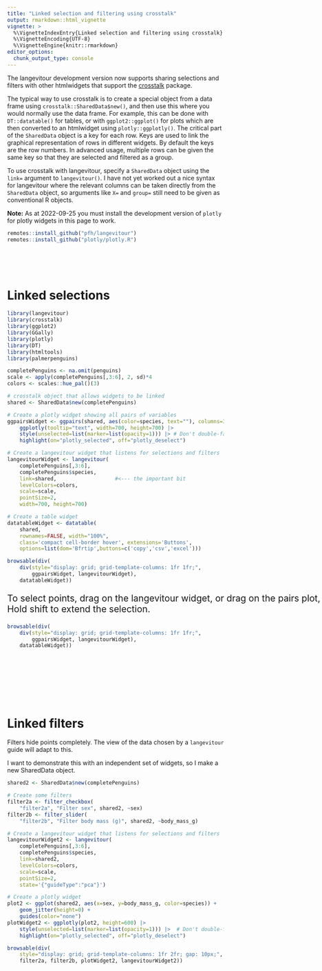 ```yaml
---
title: "Linked selection and filtering using crosstalk"
output: rmarkdown::html_vignette
vignette: >
  %\VignetteIndexEntry{Linked selection and filtering using crosstalk}
  %\VignetteEncoding{UTF-8}
  %\VignetteEngine{knitr::rmarkdown}
editor_options: 
  chunk_output_type: console
---
```


<style>
#main, .container { 
    width: 1400px;
    max-width: 1400px; 
}
</style>

The langevitour development version now supports sharing selections and filters with other htmlwidgets that support the [crosstalk](https://rstudio.github.io/crosstalk/) package.

The typical way to use crosstalk is to create a special object from a data frame using `crosstalk::SharedData$new()`, and then use this where you would normally use the data frame. For example, this can be done with `DT::datatable()` for tables, or with `ggplot2::ggplot()` for plots which are then converted to an htmlwidget using `plotly::ggplotly()`. The critical part of the `SharedData` object is a key for each row. Keys are used to link the graphical representation of rows in different widgets. By default the keys are the row numbers. In advanced usage, multiple rows can be given the same key so that they are selected and filtered as a group.

To use crosstalk with langevitour, specify a `SharedData` object using the `link=` argument to `langevitour()`. I have not yet worked out a nice syntax for langevitour where the relevant columns can be taken directly from the `SharedData` object, so arguments like `X=` and `group=` still need to be given as conventional R objects.

**Note:** As at 2022-09-25 you must install the development version of `plotly` for plotly widgets in this page to work.

```r
remotes::install_github("pfh/langevitour")
remotes::install_github("plotly/plotly.R")
```

<br><br><br>

# Linked selections

```r
library(langevitour)
library(crosstalk)
library(ggplot2)
library(GGally)
library(plotly)
library(DT)
library(htmltools)
library(palmerpenguins)

completePenguins <- na.omit(penguins)
scale <- apply(completePenguins[,3:6], 2, sd)*4
colors <- scales::hue_pal()(3)

# crosstalk object that allows widgets to be linked
shared <- SharedData$new(completePenguins)

# Create a plotly widget showing all pairs of variables
ggpairsWidget <- ggpairs(shared, aes(color=species, text=""), columns=3:6) |>
    ggplotly(tooltip="text", width=700, height=700) |> 
    style(unselected=list(marker=list(opacity=1))) |> # Don't double-fade unselected points
    highlight(on="plotly_selected", off="plotly_deselect")

# Create a langevitour widget that listens for selections and filters
langevitourWidget <- langevitour(
    completePenguins[,3:6], 
    completePenguins$species, 
    link=shared,                   #<--- the important bit
    levelColors=colors, 
    scale=scale, 
    pointSize=2,
    width=700, height=700)

# Create a table widget
datatableWidget <- datatable(
    shared,
    rownames=FALSE, width="100%", 
    class='compact cell-border hover', extensions='Buttons',
    options=list(dom='Bfrtip',buttons=c('copy','csv','excel')))
```

```r
browsable(div(
    div(style="display: grid; grid-template-columns: 1fr 1fr;", 
        ggpairsWidget, langevitourWidget),
    datatableWidget))
```

::: {style="width: 1400px"}
:::: {style="font-size: 150%"}
To select points, drag on the langevitour widget, or drag on the pairs plot, or click rows in the table.
<br>Hold shift to extend the selection.
::::
```r
browsable(div(
    div(style="display: grid; grid-template-columns: 1fr 1fr;", 
        ggpairsWidget, langevitourWidget),
    datatableWidget))
```
:::

<br><br><br><br><br><br>

# Linked filters

Filters hide points completely. The view of the data chosen by a `langevitour` guide will adapt to this.

I want to demonstrate this with an independent set of widgets, so I make a new SharedData object.

```r
shared2 <- SharedData$new(completePenguins)

# Create some filters
filter2a <- filter_checkbox(
    "filter2a", "Filter sex", shared2, ~sex)
filter2b <- filter_slider(
    "filter2b", "Filter body mass (g)", shared2, ~body_mass_g)

# Create a langevitour widget that listens for selections and filters
langevitourWidget2 <- langevitour(
    completePenguins[,3:6], 
    completePenguins$species, 
    link=shared2,
    levelColors=colors, 
    scale=scale, 
    pointSize=2,
    state='{"guideType":"pca"}')

# Create a plotly widget
plot2 <- ggplot(shared2, aes(x=sex, y=body_mass_g, color=species)) + 
    geom_jitter(height=0) + 
    guides(color="none")
plotWidget2 <- ggplotly(plot2, height=600) |> 
    style(unselected=list(marker=list(opacity=1))) |>  # Don't double-fade unselected points
    highlight(on="plotly_selected", off="plotly_deselect")

browsable(div(
    style="display: grid; grid-template-columns: 1fr 2fr; gap: 10px;",
    filter2a, filter2b, plotWidget2, langevitourWidget2))
```
